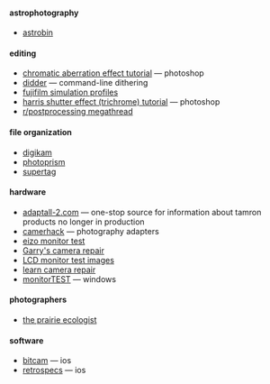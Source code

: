 
#### astrophotography

- [astrobin](https://welcome.astrobin.com/)

#### editing

- [chromatic aberration effect tutorial](https://www.creativebloq.com/how-to/create-a-chromatic-aberration-effect-in-photoshop) — photoshop
- [didder](https://github.com/makew0rld/didder) — command-line dithering
- [fujifilm simulation profiles](https://blog.sowerby.me/fuji-film-simulation-profiles/)
- [harris shutter effect (trichrome) tutorial](https://www.digitalcameraworld.com/tutorials/use-the-harris-shutter-effect-to-shake-up-a-psychedelic-storm-in-photoshop) — photoshop
- [r/postprocessing megathread](https://www.reddit.com/r/postprocessing/comments/4x91ex/post_processing_megathread/)

#### file organization

- [digikam](https://www.digikam.org/)
- [photoprism](https://www.photoprism.app/)
- [supertag](https://amoffat.github.io/supertag/index.html)

#### hardware

- [adaptall-2.com](http://adaptall-2.com/) — one-stop source for information about tamron products no longer in production
- [camerhack](https://www.camerhack.it/) — photography adapters
- [eizo monitor test](https://www.eizo.be/monitor-test/)
- [Garry's camera repair](http://garryscamera.com/)
- [LCD monitor test images](http://www.lagom.nl/lcd-test/)
- [learn camera repair](https://learncamerarepair.com/)
- [monitorTEST](https://www.passmark.com/products/monitortest/) — windows

#### photographers

- [the prairie ecologist](https://prairieecologist.com/)

#### software

- [bitcam](https://apps.apple.com/us/app/bitcam/id1114990619) — ios
- [retrospecs](https://8bitartwork.co.uk) — ios
